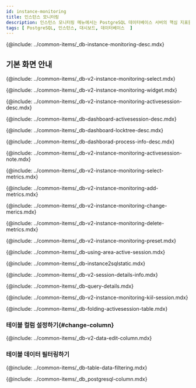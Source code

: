 ```yaml
---
id: instance-monitoring
title: 인스턴스 모니터링
description: 인스턴스 모니터링 메뉴에서는 PostgreSQL 데이터베이스 서버의 핵심 지표들에 대한 상세 정보를 실시간으로 확인할 수 있습니다.
tags: [ PostgreSQL, 인스턴스, 대시보드, 데이터베이스  ]
---
```


{@include: ../common-items/_db-instance-monitoring-desc.mdx}

## 기본 화면 안내

<ProdImg img='db-instance-monitoring.png' desc='인스턴스 모니터링' />

<!--조회시간 및 대상 선택하기-->
{@include: ../common-items/_db-v2-instance-monitoring-select.mdx}

<!--그래프 차트 위젯 영역-->
{@include: ../common-items/_db-v2-instance-monitoring-widget.mdx}

<!--액티브 세션 락트리 프로세스정보-->
{@include: ../common-items/_db-v2-instance-monitoring-activesession-desc.mdx}

{@include: ../common-items/_db-dashboard-activesession-desc.mdx}  

{@include: ../common-items/_db-dashboard-locktree-desc.mdx} 

{@include: ../common-items/_db-dashborad-process-info-desc.mdx}

{@include: ../common-items/_db-v2-instance-monitoring-activesession-note.mdx}

<!--지표 선택하기-->
{@include: ../common-items/_db-v2-instance-monitoring-select-metrics.mdx}

<!--###지표 추가하기-->
{@include: ../common-items/_db-v2-instance-monitoring-add-metrics.mdx} 

<!--###지표 변경하기-->
{@include: ../common-items/_db-v2-instance-monitoring-change-merics.mdx}

<!--###지표 삭제하기-->
{@include: ../common-items/_db-v2-instance-monitoring-delete-metrics.mdx}

<!--## 프리셋-->
{@include: ../common-items/_db-v2-instance-monitoring-preset.mdx}


<!--## 액티브 세션 영역 활용-->
{@include: ../common-items/_db-using-area-active-session.mdx} 

{@include: ../common-items/_db-instance2sqlstatic.mdx} 

<!--## 세션 상세 정보 확인하기-->
{@include: ../common-items/_db-v2-session-details-info.mdx}

<!--쿼리 자세히 보기-->
{@include: ../common-items/_db-query-details.mdx}

<!--세션 중지하기-->
{@include: ../common-items/_db-v2-instance-monitoring-kiil-session.mdx} 

{@include: ../common-items/_db-folding-activesession-table.mdx}

### 테이블 컬럼 설정하기{#change-column}

{@include: ../common-items/_db-v2-data-edit-column.mdx}

### 테이블 데이터 필터링하기

{@include: ../common-items/_db-table-data-filtering.mdx}  

<!--컬럼 정보 안내-->
{@include: ../common-items/_db_postgresql-column.mdx} 